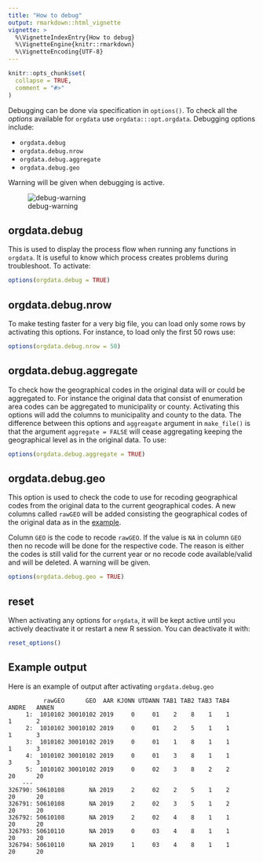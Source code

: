 ```yaml
---
title: "How to debug"
output: rmarkdown::html_vignette
vignette: >
  %\VignetteIndexEntry{How to debug}
  %\VignetteEngine{knitr::rmarkdown}
  %\VignetteEncoding{UTF-8}
---
```


```r
knitr::opts_chunk$set(
  collapse = TRUE,
  comment = "#>"
)
```

Debugging can be done via specification in `options()`. To check all the
*options* available for `orgdata` use `orgdata:::opt.orgdata`. Debugging options include:

 - `orgdata.debug`
 - `orgdata.debug.nrow`
 - `orgdata.debug.aggregate`
 - `orgdata.debug.geo`

Warning will be given when debugging is active.

![debug-warning](debug-geo.png)

## orgdata.debug

This is used to display the process flow when running any functions in `orgdata`. It is
useful to know which process creates problems during troubleshoot. To activate:

```r
options(orgdata.debug = TRUE)
```

## orgdata.debug.nrow

To make testing faster for a very big file, you can load only some rows by
activating this options. For instance, to load only the first 50 rows use:

```r
options(orgdata.debug.nrow = 50)
```

## orgdata.debug.aggregate

To check how the geographical codes in the original data will or could be
aggregated to. For instance the original data that consist of enumeration area
codes can be aggregated to municipality or county. Activating this options will
add the columns to municipality and county to the data. The difference between
this options and `aggreagate` argument in `make_file()` is that the argument
`aggregate = FALSE` will cease aggregating keeping the geographical level as in
the original data. To use:

```r
options(orgdata.debug.aggregate = TRUE)
```

## orgdata.debug.geo

This option is used to check the code to use for recoding geographical codes
from the original data to the current geographical codes. A new columns called
`rawGEO` will be added consisting the geographical codes of the original data as
in the [example](#expl).

Column `GEO` is the code to recode `rawGEO`. If the value is
`NA` in column `GEO` then no recode will be done for the respective code. The
reason is either the codes is still valid for the current year or no recode code
available/valid and will be deleted. A warning will be given.

```r
options(orgdata.debug.geo = TRUE)
```

## reset

When activating any options for `orgdata`, it will be kept active until you
actively deactivate it or restart a new R session. You can deactivate it with:

```r
reset_options()
```

## Example output {#expl}

Here is an example of output after activating `orgdata.debug.geo`

```{}
          rawGEO      GEO  AAR KJONN UTDANN TAB1 TAB2 TAB3 TAB4   ANDRE   ANNEN
     1:  1010102 30010102 2019     0     01    2    8    1    1       1       2
     2:  1010102 30010102 2019     0     01    2    5    1    1       1       3
     3:  1010102 30010102 2019     0     01    1    8    1    1       1       3
     4:  1010102 30010102 2019     0     01    3    8    1    1       3       3
     5:  1010102 30010102 2019     0     02    3    8    2    2      20      20
    ---                                                                        
326790: 50610108       NA 2019     2     02    2    5    1    2      20      20
326791: 50610108       NA 2019     2     02    3    5    1    2      20      20
326792: 50610108       NA 2019     2     02    4    8    1    1      20      20
326793: 50610110       NA 2019     0     03    4    8    1    1      20      20
326794: 50610110       NA 2019     1     03    4    8    1    1      20      20
 
```
